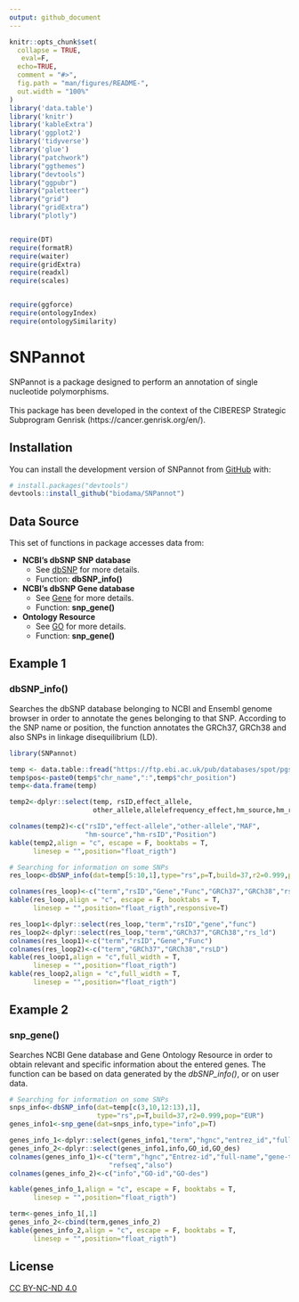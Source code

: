 ```yaml
---
output: github_document
---
```


<!-- README.md is generated from README.Rmd. Please edit that file -->

```r
knitr::opts_chunk$set(
  collapse = TRUE,
   eval=F,
  echo=TRUE,
  comment = "#>",
  fig.path = "man/figures/README-",
  out.width = "100%"
)
library('data.table')
library('knitr')
library('kableExtra')
library('ggplot2')
library('tidyverse')
library('glue')
library("patchwork") 
library("ggthemes")
library("devtools")
library("ggpubr")
library("paletteer")
library("grid")
library("gridExtra")
library("plotly")


require(DT)
require(formatR)
require(waiter)
require(gridExtra)
require(readxl)
require(scales)


require(ggforce)
require(ontologyIndex)
require(ontologySimilarity)
```

# SNPannot

<!-- badges: start -->
<!-- badges: end -->

SNPannot is a package designed to perform an annotation of single nucleotide polymorphisms. 
<br />
<br />
This package has been developed in the context of the CIBERESP Strategic Subprogram Genrisk (https://cancer.genrisk.org/en/).

## Installation

You can install the development version of SNPannot from [GitHub](https://github.com/) with:

``` r
# install.packages("devtools")
devtools::install_github("biodama/SNPannot")
```
## Data Source
This set of functions in package accesses data from:

* **NCBI’s dbSNP SNP database**
  + See [dbSNP](https://www.ncbi.nlm.nih.gov/snp/) for more details.
  + Function: **dbSNP_info()**
* **NCBI’s dbSNP Gene database**
  + See [Gene](https://www.ncbi.nlm.nih.gov/gene/) for more details.
  + Function: **snp_gene()**
* **Ontology Resource**
  + See [GO](http://geneontology.org/) for more details.
  + Function: **snp_gene()**

  
## Example 1
### **dbSNP_info()**
Searches the dbSNP database belonging to NCBI and Ensembl genome browser in order to annotate the genes belonging to that SNP. According to the SNP name or position, the function annotates the GRCh37, GRCh38 and also SNPs in linkage disequilibrium (LD).

```r
library(SNPannot)

temp <- data.table::fread("https://ftp.ebi.ac.uk/pub/databases/spot/pgs/scores/PGS000146/ScoringFiles/Harmonized/PGS000146_hmPOS_GRCh37.txt.gz",skip=19)
temp$pos<-paste0(temp$"chr_name",":",temp$"chr_position")
temp<-data.frame(temp)

```

```r
temp2<-dplyr::select(temp, rsID,effect_allele,
                     other_allele,allelefrequency_effect,hm_source,hm_rsID,pos)

colnames(temp2)<-c("rsID","effect-allele","other-allele","MAF",
                   "hm-source","hm-rsID","Position")
kable(temp2,align = "c", escape = F, booktabs = T, 
      linesep = "",position="float_rigth")

```
```r
# Searching for information on some SNPs
res_loop<-dbSNP_info(dat=temp[5:10,1],type="rs",p=T,build=37,r2=0.999,pop="EUR")
```

```r

colnames(res_loop)<-c("term","rsID","Gene","Func","GRCh37","GRCh38","rsLD")
kable(res_loop,align = "c", escape = F, booktabs = T,
      linesep = "",position="float_rigth",responsive=T)
```

```r
res_loop1<-dplyr::select(res_loop,"term","rsID","gene","func")
res_loop2<-dplyr::select(res_loop,"term","GRCh37","GRCh38","rs_ld")
colnames(res_loop1)<-c("term","rsID","Gene","Func")
colnames(res_loop2)<-c("term","GRCh37","GRCh38","rsLD")
kable(res_loop1,align = "c",full_width = T,
      linesep = "",position="float_rigth") 
kable(res_loop2,align = "c",full_width = T,
      linesep = "",position="float_rigth") 
```



## Example 2
### **snp_gene()**

Searches NCBI Gene database and Gene Ontology Resource in order to obtain relevant and specific information about the entered genes. The function can be based on data generated by the *dbSNP_info()*, or on user data.

```r
# Searching for information on some SNPs
snps_info<-dbSNP_info(dat=temp[c(3,10,12:13),1],
                      type="rs",p=T,build=37,r2=0.999,pop="EUR")
genes_info1<-snp_gene(dat=snps_info,type="info",p=T)

```

```r

genes_info_1<-dplyr::select(genes_info1,"term","hgnc","entrez_id","full_name","gene_type","refseq","also")
genes_info_2<-dplyr::select(genes_info1,info,GO_id,GO_des)
colnames(genes_info_1)<-c("term","hgnc","Entrez-id","full-name","gene-type",
                         "refseq","also")
colnames(genes_info_2)<-c("info","GO-id","GO-des")

kable(genes_info_1,align = "c", escape = F, booktabs = T,
      linesep = "",position="float_rigth")

term<-genes_info_1[,1]
genes_info_2<-cbind(term,genes_info_2)
kable(genes_info_2,align = "c", escape = F, booktabs = T,
      linesep = "",position="float_rigth")

```
## License

[CC BY-NC-ND 4.0](https://creativecommons.org/licenses/by-nc-nd/4.0/?ref=chooser-v1)

